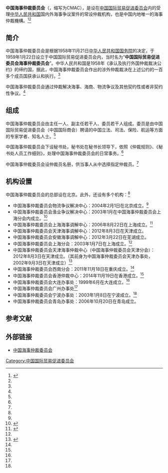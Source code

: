 '''中国海事仲裁委员会'''（{{lang-en|China Maritime Arbitration Commission}}，缩写为CMAC），是设在[[中国国际贸易促进委员会|中国国际贸易促进委员会]]内的受理[[中华人民共和国|中华人民共和国]]国内外海事争议案件的常设仲裁机构，也是中国内地唯一的海事仲裁機構。<ref name="sina">{{Cite web|title=中国海事仲裁委员会简介_滚动新闻_财经纵横_新浪网|url=http://finance.sina.com.cn/roll/20040517/1456763748.shtml|accessdate=2019-12-27|work=finance.sina.com.cn|archive-date=2020-02-02|archive-url=https://web.archive.org/web/20200202175314/http://finance.sina.com.cn/roll/20040517/1456763748.shtml|dead-url=no}}</ref><ref name=wwp/>

==简介==
中国海事仲裁委员会是根据1958年11月21日[[中华人民共和国国务院|中华人民共和国国务院]]的决定，于1959年1月22日设立于中国国际贸易促进委员会内，当时名为“'''中国国际贸易促进委员会海事仲裁委员会'''”。中华人民共和国是1958年《承认及执行外国仲裁裁决公约》的缔约国，据此，中国海事仲裁委员会作出的涉外仲裁裁决在上述公约的一百多个成员国获承认和执行。<ref name=sina/>

中国海事仲裁委员会通过仲裁解决海事、海商、物流争议及其他契约性或者非契约性争议。<ref name=sina/>

==组成==
中国海事仲裁委员会由主任一人、副主任若干人、委员若干人组成。委员是由中国国际贸易促进委员会（中国国际商会）聘请的中国立法、司法、保险、航运等方面的专家学者、知名人士。<ref name=sina/>

中国海事仲裁委员会下设秘书处，秘书处在秘书长领导下，依照《仲裁规则》、《秘书处人员工作细则》，处理中国海事仲裁委员会的日常事务。<ref name=sina/>

中国海事仲裁委员会设仲裁员名册，供当事人从中选择指定仲裁员。<ref name=sina/>

==机构设置==
中国海事仲裁委员会的总部设在北京。此外，还设有多个机构：<ref name=sina/>
*中国海事仲裁委员会物流争议解决中心：2004年2月1日在北京成立。<ref name=sina/>
*中国海事仲裁委员会渔业争议解决中心：2003年1月在中国海事仲裁委员会上海分会内成立。<ref>{{Cite web|title=中国海事仲裁委员会 – CHINA MARITIME ARBITRATION COMMISSION|url=http://www.cmac.org.cn/yu/zhenyi.htm/|accessdate=2019-12-27|language=zh-CN|archive-url=https://web.archive.org/web/20191227083630/http://www.cmac.org.cn/yu/zhenyi.htm/|archive-date=2019-12-27|dead-url=yes}}</ref>
*中国海事仲裁委员会上海海事调解中心：2006年8月22日在上海成立。<ref>{{Cite web|title=中国海事仲裁委员会 – CHINA MARITIME ARBITRATION COMMISSION|url=http://www.cmac.org.cn/intercession/intercession.htm/|accessdate=2019-12-27|language=zh-CN|archive-url=https://web.archive.org/web/20191227083632/http://www.cmac.org.cn/intercession/intercession.htm/|archive-date=2019-12-27|dead-url=yes}}</ref>
*中国海事仲裁委员会天津海事调解中心：2012年8月3日在天津成立。
*中国海事仲裁委员会安徽海事调解中心：2012年3月22日在芜湖成立。
*中国海事仲裁委员会上海分会：2003年1月7日在上海成立。<ref name=sina/>
*中国海事仲裁委员会天津海事仲裁中心（中国海事仲裁委员会天津分会）：2012年8月3日在天津成立。（其前身为中国海事仲裁委员会天津办事处，2002年9月3日在天津成立）<ref name="wwp">{{Cite web|title=中國海事仲裁委將在港設仲裁中心 - 快訊-文匯網|url=http://news.wenweipo.com/2014/11/09/IN1411090049.htm|accessdate=2019-12-27|work=news.wenweipo.com|archive-date=2016-03-04|archive-url=https://web.archive.org/web/20160304084609/http://news.wenweipo.com/2014/11/09/IN1411090049.htm|dead-url=no}}</ref>
*中国海事仲裁委员会西南分会：2011年11月18日在重庆成立。<ref name=wwp/>
*中国海事仲裁委员会香港仲裁中心：2014年11月19日在香港成立。<ref name=wwp/>
*中国海事仲裁委员会大连办事处：1999年6月在大连成立。<ref name=sina/>
*中国海事仲裁委员会广州办事处<ref name=sina/>
*中国海事仲裁委员会宁波办事处：2003年1月8日在宁波成立。<ref name=sina/>
*中国海事仲裁委员会青岛办事处：2006年10月20日在青岛成立。

==参考文献==
{{reflist}}

==外部链接==
*[http://www.cmac-sh.org/ 中国海事仲裁委员会]{{Wayback|url=http://www.cmac-sh.org/ |date=20141110060523 }}

[[Category:中国国际贸易促进委员会|Category:中国国际贸易促进委员会]]